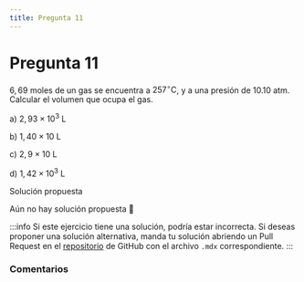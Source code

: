 ```yaml
---
title: Pregunta 11
---
```



# Pregunta 11

$6,69$ moles de un gas se encuentra a $257^{\circ} \mathrm{C}$, y a una presión de $10.10 \mathrm{~atm}$. Calcular el volumen que ocupa el gas.

a) $2,93 \times 10^3 \mathrm{~L}$

b) $1,40 \times 10 \mathrm{~L}$

c) $2,9 \times 10 \mathrm{~L}$

d) $1,42 \times 10^3 \mathrm{~L}$

<MDXDetails>
<summary>Solución propuesta</summary>

Aún no hay solución propuesta 🥲

:::info
Si este ejercicio tiene una solución, podría estar incorrecta. Si deseas proponer una solución alternativa, manda tu solución abriendo
un Pull Request en el [repositorio](https://github.com/crow-rojas/apuntes-fundamentals/pulls) de GitHub con el archivo
`.mdx` correspondiente.
:::

</MDXDetails>

### Comentarios

<Disqus
  url="https://crow-rojas.github.io/apuntes-fundamentals/docs/science/chemistry/exercises/2016-1/p11"
  identifier="docs/science/chemistry/exercises/2016-1/p11"
  title="2016-1 Quimica - Pregunta 11"
/>

